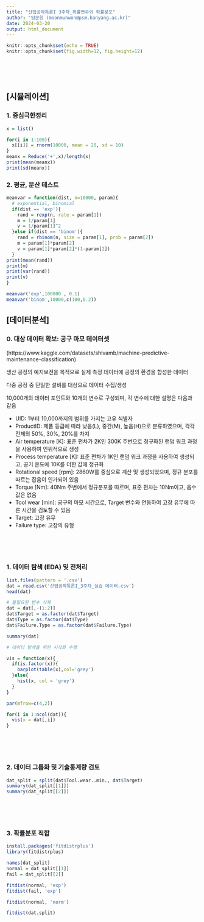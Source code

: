 ```yaml
---
title: "산업공학특론I 3주차_확률변수와 확률분포"
author: "임문원 (moonmunwon@psm.hanyang.ac.kr)"
date: 2024-03-20
output: html_document
---
```


```r
knitr::opts_chunk$set(echo = TRUE)
knitr::opts_chunk$set(fig.width=12, fig.height=12)
```

<br>
<br>
<br>

## [시뮬레이션]

### 1. 중심극한정리
```r
x = list()

for(i in 1:100){
  x[[i]] = rnorm(10000, mean = 20, sd = 10)
}
meanx = Reduce('+',x)/length(x)
print(mean(meanx))
print(sd(meanx))

```
### 2. 평균, 분산 테스트
```r

meanvar = function(dist, n=10000, param){
  # exponential, binomial
  if(dist == 'exp'){
    rand = rexp(n, rate = param[1])
    m = 1/param[1]
    v = 1/param[1]^2
  }else if(dist == 'binom'){
    rand = rbinom(n, size = param[1], prob = param[2])
    m = param[1]*param[2]
    v = param[1]*param[2]*(1-param[2])
  }
print(mean(rand))
print(m)
print(var(rand))
print(v)
}

meanvar('exp',100000 , 0.1)
meanvar('binom',10000,c(100,0.2))

```

## [데이터분석]

### 0. 대상 데이터 확보: 공구 마모 데이터셋
(https://www.kaggle.com/datasets/shivamb/machine-predictive-maintenance-classification)

생산 공정의 예지보전을 목적으로 실제 측정 데이터에 공정의 환경을 합성한 데이터

다중 공정 중 단일한 설비를 대상으로 데이터 수집/생성

10,000개의 데이터 포인트와 10개의 변수로 구성되며, 각 변수에 대한 설명은 다음과 같음

* UID: 1부터 10,000까지의 범위를 가지는 고유 식별자
* ProductID: 제품 등급에 따라 낮음(L), 중간(M), 높음(H)으로 분류하였으며, 각각 전체의 50%, 30%, 20%를 차지
* Air temperature [K]: 표준 편차가 2K인 300K 주변으로 정규화된 랜덤 워크 과정을 사용하여 인위적으로 생성
* Process temperature [K]: 표준 편차가 1K인 랜덤 워크 과정을 사용하여 생성되고, 공기 온도에 10K를 더한 값에 정규화
* Rotational speed [rpm]: 2860W를 중심으로 계산 및 생성되었으며, 정규 분포를 따르는 잡음이 인가되어 있음
* Torque [Nm]: 40Nm 주변에서 정규분포를 따르며, 표준 편차는 10Nm이고, 음수 값은 없음
* Tool wear [min]: 공구의 마모 시간으로, Target 변수와 연동하여 고장 유무에 따른 시간을 검토할 수 있음
* Target: 고장 유무
* Failure type: 고장의 유형

<br>
<br>
<br>

### 1. 데이터 탐색 (EDA) 및 전처리
```r

list.files(pattern = '.csv')
dat = read.csv('산업공학특론I_3주차_실습 데이터.csv')
head(dat)

# 불필요한 변수 삭제
dat = dat[,-(1:2)]
dat$Target = as.factor(dat$Target)
dat$Type = as.factor(dat$Type)
dat$Failure.Type = as.factor(dat$Failure.Type)

summary(dat)

# 데이터 탐색을 위한 시각화 수행

vis = function(x){
  if(is.factor(x)){
    barplot(table(x),col='grey')
  }else{
    hist(x, col = 'grey')
  }
}

par(mfrow=c(4,2))

for(i in 1:ncol(dat)){
  vis(x = dat[,i])
}

```

<br>
<br>
<br>

### 2. 데이터 그룹화 및 기술통계량 검토
```r

dat_split = split(dat$Tool.wear..min., dat$Target)
summary(dat_split[[1]])
summary(dat_split[[2]])

```

<br>
<br>
<br>

### 3. 확률분포 적합

```r

install.packages('fitdistrplus')
library(fitdistrplus)

names(dat_split)
normal = dat_split[[1]]
fail = dat_split[[2]]

fitdist(normal, 'exp')
fitdist(fail, 'exp')

fitdist(normal, 'norm')

fitdist(dat.split)


```
